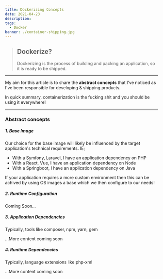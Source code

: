 ```yaml
---
title: Dockerizing Concepts
date: 2021-04-23
description:
tags:
  - Docker
banner: ./container-shipping.jpg
---
```

> ## Dockerize?
> Dockerizing is the process of building and packing an application, so it is ready to be shipped.

___

My aim for this article is to share the **abstract concepts** that I've noticed as I've been responsible
for developing & shipping products.

In quick summary, containerization is the fucking shit and you should be using it everywhere!
____
### Abstract concepts
##### 1. Base Image
Our choice for the base image will likely be influenced by the target application's technical requirements.
IE;
- With a Symfony, Laravel, I have an application dependency on PHP
- With a React, Vue, I have an application dependency on Node
- With a Springboot, I have an application dependency on Java

If your application requires a more custom environment then this can be achived by using OS images a base which we then configure to our needs!

##### 2. Runtime Configuration
Coming Soon...


##### 3. Application Dependencies
Typically, tools like composer, npm, yarn, gem

...More content coming soon

##### 4. Runtime Dependencies
Typically, language extensions like php-xml

...More content coming soon
